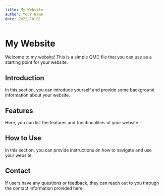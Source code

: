 ```yaml
---
title: My Website
author: Your Name
date: 2022-10-01
---
```


# My Website

Welcome to my website! This is a simple QMD file that you can use as a starting point for your website.

## Introduction

In this section, you can introduce yourself and provide some background information about your website.

## Features

Here, you can list the features and functionalities of your website.

## How to Use

In this section, you can provide instructions on how to navigate and use your website.

## Contact

If users have any questions or feedback, they can reach out to you through the contact information provided here.
